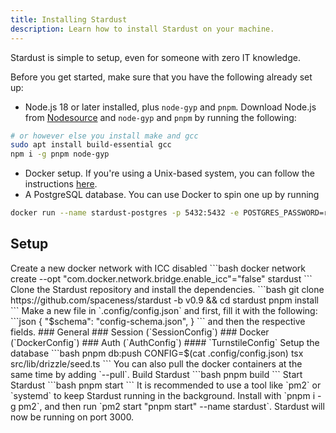 ```yaml
---
title: Installing Stardust
description: Learn how to install Stardust on your machine.
---
```



Stardust is simple to setup, even for someone with zero IT knowledge.

Before you get started, make sure that you have the following already set up:

- Node.js 18 or later installed, plus `node-gyp` and `pnpm`. Download Node.js from [Nodesource](https://github.com/nodesource/distributions) and `node-gyp` and `pnpm` by running the following:

```bash
# or however else you install make and gcc
sudo apt install build-essential gcc
npm i -g pnpm node-gyp
```

- Docker setup. If you're using a Unix-based system, you can follow the instructions [here](https://docs.docker.com/engine/install/ubuntu/).
- A PostgreSQL database. You can use Docker to spin one up by running

```bash
docker run --name stardust-postgres -p 5432:5432 -e POSTGRES_PASSWORD=replaceme -d postgres
```

## Setup

<Steps>
    <Step>
      Create a new docker network with ICC disabled
      ```bash
      docker network create  --opt "com.docker.network.bridge.enable_icc"="false" stardust
      ```
    </Step>
    <Step>
        Clone the Stardust repository and install the dependencies.
        ```bash
        git clone https://github.com/spaceness/stardust -b v0.9 && cd stardust
        pnpm install
        ```
    </Step>
    <Step>
      Make a new file in `.config/config.json` and first, fill it with the following:
        ```json
        {
          "$schema": "config-schema.json",
        }
        ```
    and then the respective fields.
    ### General
   <AutoTypeTable path="./stardust-config.d.ts" name="Config" />
   ### Session (`SessionConfig`)
   <AutoTypeTable path="./stardust-config.d.ts" name="SessionConfig" />
  ### Docker (`DockerConfig`)
    <AutoTypeTable path="./stardust-config.d.ts" name="DockerConfig" />
   ### Auth (`AuthConfig`)
    <AutoTypeTable path="./stardust-config.d.ts" name="AuthConfig" />
  #### `TurnstileConfig`
    <AutoTypeTable path="./stardust-config.d.ts" name="TurnstileConfig" />
    </Step>
    <Step>
    Setup the database
    ```bash
    pnpm db:push
    CONFIG=$(cat .config/config.json) tsx src/lib/drizzle/seed.ts
    ```
    You can also pull the docker containers at the same time by adding `--pull`.
    </Step>
    <Step>
    Build Stardust
    ```bash
    pnpm build
    ```
    </Step>
    <Step>
    Start Stardust
    ```bash
    pnpm start
    ```
    It is recommended to use a tool like `pm2` or `systemd` to keep Stardust running in the background.
    Install with `pnpm i -g pm2`, and then run `pm2 start "pnpm start" --name stardust`.
    Stardust will now be running on port 3000.
    </Step>
</Steps>
